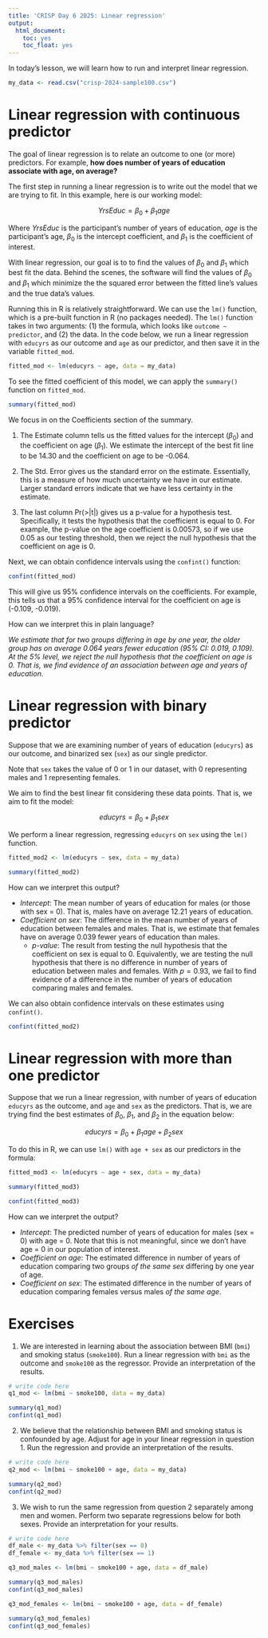 ```yaml
---
title: 'CRISP Day 6 2025: Linear regression'
output:
  html_document:
    toc: yes
    toc_float: yes
---
```


In today's lesson, we will learn how to run and interpret linear regression.  

```r
my_data <- read.csv("crisp-2024-sample100.csv")
```

# Linear regression with continuous predictor 

The goal of linear regression is to relate an outcome to one (or more) predictors. 
For example, **how does number of years of education associate with age, on average?**

The first step in running a linear regression is to write out the model that we
are trying to fit. In this example, here is our working model:

$$
YrsEduc = \beta_0 + \beta_1age 
$$

Where $YrsEduc$ is the participant's number of years of education, 
$age$ is the participant's age, $\beta_0$ is the intercept coefficient, and $\beta_1$ is
the coefficient of interest. 

With linear regression, our goal is to to find the values of $\beta_0$ 
and $\beta_1$ which best fit the data. Behind the scenes, the software will find the 
values of $\beta_0$ and $\beta_1$ which minimize the the squared error between the 
fitted line's values and the true data's values. 

Running this in R is relatively straightforward. We can use the `lm()` function, which 
is a pre-built function in R (no packages needed). The `lm()` function takes in two 
arguments: (1) the formula, which looks like `outcome ~ predictor`, and (2) the data. 
In the code below, we run a linear regression with `educyrs` as our outcome and `age` 
as our predictor, and then save it in the variable `fitted_mod`. 

```r
fitted_mod <- lm(educyrs ~ age, data = my_data)
```

To see the fitted coefficient of this model, we can apply the `summary()` function
on `fitted_mod`. 

```r
summary(fitted_mod)
```
We focus in on the Coefficients section of the summary. 

1. The Estimate column tells us the fitted values for the intercept ($\beta_0$) and the 
coefficient on age ($\beta_1$). We estimate the intercept of the best fit line to be
14.30 and the coefficient on age to be -0.064.

2. The Std. Error gives us the standard error on the estimate. Essentially, this is a measure
of how much uncertainty we have in our estimate. Larger standard errors indicate that 
we have less certainty in the estimate. 

3. The last column Pr(>|t|) gives us a p-value for a hypothesis test. Specifically, 
it tests the hypothesis that the coefficient is equal to 0. For example, the p-value 
on the age coefficient is 0.00573, so if we use 0.05 as our testing threshold, then we
reject the null hypothesis that the coefficient on age is 0. 

Next, we can obtain confidence intervals using the `confint()` function: 

```r
confint(fitted_mod)
```

This will give us 95% confidence intervals on the coefficients. For example, 
this tells us that a 95% confidence interval for the coefficient on age is 
(-0.109, -0.019).

How can we interpret this in plain language? 

*We estimate that for two groups differing in age by one year, the older group has 
on average 0.064 years fewer education (95% CI: 0.019, 0.109). At the 5% level,
we reject the null hypothesis that the coefficient on age is 0. That is, we find 
evidence of an association between age and years of education.* 

# Linear regression with binary predictor 

Suppose that we are examining number of years of education (`educyrs`) as our outcome, 
and binarized sex (`sex`) as our single predictor. 

Note that `sex` takes the value of 0 or 1 in our dataset, with 0 representing males
and 1 representing females. 

We aim to find the best linear fit considering these data points. That is, we aim 
to fit the model: 

$$
educyrs = \beta_0 + \beta_1 sex
$$

We perform a linear regression, regressing `educyrs` on `sex` using the `lm()`
function. 

```r
fitted_mod2 <- lm(educyrs ~ sex, data = my_data)

summary(fitted_mod2)
```

How can we interpret this output?

* *Intercept*: The mean number of years of education for males (or those with 
sex = 0). That is, males have on average 12.21 years of education. 
* *Coefficient on sex*: The difference in the mean number of years of education 
between females and males. That is, we estimate that females have on average 0.039 
fewer years of education than males. 
  * *p-value*: The result from testing the null hypothesis that the coefficient on 
  sex is equal to 0. Equivalently, we are testing the null hypothesis that there is 
  no difference in number of years of education between males and females. With
  $p = 0.93$, we fail to find evidence of a difference in the number of years of 
  education comparing males and females. 

We can also obtain confidence intervals on these estimates using `confint()`. 

```r
confint(fitted_mod2)
```

# Linear regression with more than one predictor

Suppose that we run a linear regression, with number of years of education `educyrs` 
as the outcome, and `age` and `sex` as the predictors. That is, we are trying 
find the best estimates of $\beta_0$, $\beta_1$, and $\beta_2$ in the equation below: 

$$
educyrs = \beta_0 + \beta_1 age + \beta_2 sex
$$

To do this in R, we can use `lm()` with `age + sex` as our predictors in the formula: 

```r
fitted_mod3 <- lm(educyrs ~ age + sex, data = my_data)

summary(fitted_mod3)

confint(fitted_mod3)
```

How can we interpret the output? 

* *Intercept*: The predicted number of years of education for males (sex = 0) with
age = 0. Note that this is not meaningful, since we don't have age = 0 in our
population of interest. 
* *Coefficient on age*: The estimated difference in number of years of education comparing 
two groups *of the same sex* differing by one year of age. 
* *Coefficient on sex*: The estimated difference in the number of years of education 
comparing females versus males *of the same age*. 

# Exercises 

1. We are interested in learning about the association between BMI (`bmi`) and 
smoking status (`smoke100`). Run a linear regression with `bmi` as the outcome 
and `smoke100` as the regressor. Provide an interpretation of the results. 

```r
# write code here 
q1_mod <- lm(bmi ~ smoke100, data = my_data)

summary(q1_mod)
confint(q1_mod)
```

2. We believe that the relationship between BMI and smoking status is confounded 
by age. Adjust for age in your linear regression in question 1. Run the regression 
and provide an interpretation of the results. 

```r
# write code here 
q2_mod <- lm(bmi ~ smoke100 + age, data = my_data)

summary(q2_mod)
confint(q2_mod)
```

3. We wish to run the same regression from question 2 separately among men and 
women. Perform two separate regressions below for both sexes. Provide an interpretation
for your results. 

```r
# write code here 
df_male <- my_data %>% filter(sex == 0)
df_female <- my_data %>% filter(sex == 1)

q3_mod_males <- lm(bmi ~ smoke100 + age, data = df_male)

summary(q3_mod_males)
confint(q3_mod_males)

q3_mod_females <- lm(bmi ~ smoke100 + age, data = df_female)

summary(q3_mod_females)
confint(q3_mod_females)

```

